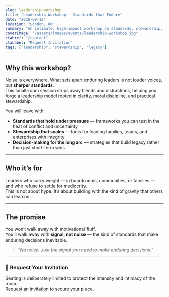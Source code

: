 ```yaml
---
slug: leadership-workshop
title: "Leadership Workshop — Standards that Endure"
date: "2026-09-12"
location: "London, UK"
summary: "An intimate, high-impact workshop on standards, stewardship, and decision-making for leaders who build beyond their lifetime."
coverImage: "/assets/images/events/leadership-workshop.jpg"
ctaHref: "/contact"
ctaLabel: "Request Invitation"
tags: ["leadership", "stewardship", "legacy"]
---
```


## Why this workshop?

Noise is everywhere. What sets apart enduring leaders is not louder voices, but **sharper standards**.  
This small-room session strips away trends and distractions, helping you forge a leadership model rooted in clarity, moral discipline, and practical stewardship.

You will leave with:

- **Standards that hold under pressure** — frameworks you can test in the heat of conflict and uncertainty  
- **Stewardship that scales** — tools for leading families, teams, and enterprises with integrity  
- **Decision-making for the long arc** — strategies that build legacy rather than just short-term wins  

---

## Who it’s for

Leaders who carry weight — in boardrooms, communities, or families — and who refuse to settle for mediocrity.  
This is not about hype. It’s about building with the kind of gravity that others can lean on.

---

## The promise

You won’t walk away with motivational fluff.  
You’ll walk away with **signal, not noise** — the kind of standards that make enduring decisions inevitable.

> *“No noise. Just the signal you need to make enduring decisions.”*

---

### 📩 Request Your Invitation

Seating is deliberately limited to protect the intensity and intimacy of the room.  
[Request an invitation](/contact) to secure your place.
